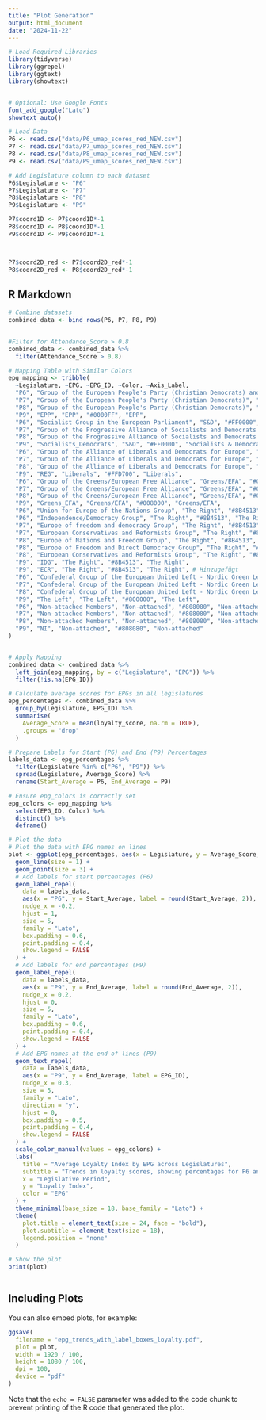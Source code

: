 ```yaml
---
title: "Plot Generation"
output: html_document
date: "2024-11-22"
---
```


```r
# Load Required Libraries
library(tidyverse)
library(ggrepel)
library(ggtext)
library(showtext)



```

```r
# Optional: Use Google Fonts
font_add_google("Lato")
showtext_auto()

# Load Data
P6 <- read.csv("data/P6_umap_scores_red_NEW.csv")
P7 <- read.csv("data/P7_umap_scores_red_NEW.csv")
P8 <- read.csv("data/P8_umap_scores_red_NEW.csv")
P9 <- read.csv("data/P9_umap_scores_red_NEW.csv")

# Add Legislature column to each dataset
P6$Legislature <- "P6"
P7$Legislature <- "P7"
P8$Legislature <- "P8"
P9$Legislature <- "P9"

P7$coord1D <- P7$coord1D*-1
P8$coord1D <- P8$coord1D*-1
P9$coord1D <- P9$coord1D*-1



P7$coord2D_red <- P7$coord2D_red*-1
P8$coord2D_red <- P8$coord2D_red*-1
```

## R Markdown



```r
# Combine datasets
combined_data <- bind_rows(P6, P7, P8, P9)

 
#Filter for Attendance_Score > 0.8
combined_data <- combined_data %>%
  filter(Attendance_Score > 0.8)

# Mapping Table with Similar Colors
epg_mapping <- tribble(
  ~Legislature, ~EPG, ~EPG_ID, ~Color, ~Axis_Label,
  "P6", "Group of the European People's Party (Christian Democrats) and European Democrats", "EPP", "#0000FF", "EPP",
  "P7", "Group of the European People's Party (Christian Democrats)", "EPP", "#0000FF", "EPP",
  "P8", "Group of the European People's Party (Christian Democrats)", "EPP", "#0000FF", "EPP",
  "P9", "EPP", "EPP", "#0000FF", "EPP",
  "P6", "Socialist Group in the European Parliament", "S&D", "#FF0000", "Socialists & Democrats",
  "P7", "Group of the Progressive Alliance of Socialists and Democrats in the European Parliament", "S&D", "#FF0000", "Socialists & Democrats",
  "P8", "Group of the Progressive Alliance of Socialists and Democrats in the European Parliament", "S&D", "#FF0000", "Socialists & Democrats",
  "P9", "Socialists_Democrats", "S&D", "#FF0000", "Socialists & Democrats",
  "P6", "Group of the Alliance of Liberals and Democrats for Europe", "Liberals", "#FFD700", "Liberals",
  "P7", "Group of the Alliance of Liberals and Democrats for Europe", "Liberals", "#FFD700", "Liberals",
  "P8", "Group of the Alliance of Liberals and Democrats for Europe", "Liberals", "#FFD700", "Liberals",
  "P9", "REG", "Liberals", "#FFD700", "Liberals",
  "P6", "Group of the Greens/European Free Alliance", "Greens/EFA", "#008000", "Greens/EFA",
  "P7", "Group of the Greens/European Free Alliance", "Greens/EFA", "#008000", "Greens/EFA",
  "P8", "Group of the Greens/European Free Alliance", "Greens/EFA", "#008000", "Greens/EFA",
  "P9", "Greens_EFA", "Greens/EFA", "#008000", "Greens/EFA",
  "P6", "Union for Europe of the Nations Group", "The Right", "#8B4513", "The Right",
  "P6", "Independence/Democracy Group", "The Right", "#8B4513", "The Right", # Hinzugefügt
  "P7", "Europe of freedom and democracy Group", "The Right", "#8B4513", "The Right",
  "P7", "European Conservatives and Reformists Group", "The Right", "#8B4513", "The Right",
  "P8", "Europe of Nations and Freedom Group", "The Right", "#8B4513", "The Right",
  "P8", "Europe of Freedom and Direct Democracy Group", "The Right", "#8B4513", "The Right",
  "P8", "European Conservatives and Reformists Group", "The Right", "#8B4513", "The Right",
  "P9", "IDG", "The Right", "#8B4513", "The Right",
  "P9", "ECR", "The Right", "#8B4513", "The Right", # Hinzugefügt
  "P6", "Confederal Group of the European United Left - Nordic Green Left", "The Left", "#800000", "The Left",
  "P7", "Confederal Group of the European United Left - Nordic Green Left", "The Left", "#800000", "The Left",
  "P8", "Confederal Group of the European United Left - Nordic Green Left", "The Left", "#800000", "The Left",
  "P9", "The Left", "The Left", "#800000", "The Left",
  "P6", "Non-attached Members", "Non-attached", "#808080", "Non-attached",
  "P7", "Non-attached Members", "Non-attached", "#808080", "Non-attached",
  "P8", "Non-attached Members", "Non-attached", "#808080", "Non-attached",
  "P9", "NI", "Non-attached", "#808080", "Non-attached"
)


# Apply Mapping
combined_data <- combined_data %>%
  left_join(epg_mapping, by = c("Legislature", "EPG")) %>%
  filter(!is.na(EPG_ID))

# Calculate average scores for EPGs in all legislatures
epg_percentages <- combined_data %>%
  group_by(Legislature, EPG_ID) %>%
  summarise(
    Average_Score = mean(loyalty_score, na.rm = TRUE),
    .groups = "drop"
  )

# Prepare Labels for Start (P6) and End (P9) Percentages
labels_data <- epg_percentages %>%
  filter(Legislature %in% c("P6", "P9")) %>%
  spread(Legislature, Average_Score) %>%
  rename(Start_Average = P6, End_Average = P9)

# Ensure epg_colors is correctly set
epg_colors <- epg_mapping %>%
  select(EPG_ID, Color) %>%
  distinct() %>%
  deframe()

# Plot the data
# Plot the data with EPG names on lines
plot <- ggplot(epg_percentages, aes(x = Legislature, y = Average_Score, group = EPG_ID, color = EPG_ID)) +
  geom_line(size = 1) +
  geom_point(size = 3) +
  # Add labels for start percentages (P6)
  geom_label_repel(
    data = labels_data,
    aes(x = "P6", y = Start_Average, label = round(Start_Average, 2)),
    nudge_x = -0.2,
    hjust = 1,
    size = 5,
    family = "Lato",
    box.padding = 0.6,
    point.padding = 0.4,
    show.legend = FALSE
  ) +
  # Add labels for end percentages (P9)
  geom_label_repel(
    data = labels_data,
    aes(x = "P9", y = End_Average, label = round(End_Average, 2)),
    nudge_x = 0.2,
    hjust = 0,
    size = 5,
    family = "Lato",
    box.padding = 0.6,
    point.padding = 0.4,
    show.legend = FALSE
  ) +
  # Add EPG names at the end of lines (P9)
  geom_text_repel(
    data = labels_data,
    aes(x = "P9", y = End_Average, label = EPG_ID),
    nudge_x = 0.3,
    size = 5,
    family = "Lato",
    direction = "y",
    hjust = 0,
    box.padding = 0.5,
    point.padding = 0.4,
    show.legend = FALSE
  ) +
  scale_color_manual(values = epg_colors) +
  labs(
    title = "Average Loyalty Index by EPG across Legislatures",
    subtitle = "Trends in loyalty scores, showing percentages for P6 and P9, with group labels",
    x = "Legislative Period",
    y = "Loyalty Index",
    color = "EPG"
  ) +
  theme_minimal(base_size = 18, base_family = "Lato") +
  theme(
    plot.title = element_text(size = 24, face = "bold"),
    plot.subtitle = element_text(size = 18),
    legend.position = "none"
  )

# Show the plot
print(plot)



```

## Including Plots

You can also embed plots, for example:

```r

ggsave(
  filename = "epg_trends_with_label_boxes_loyalty.pdf",
  plot = plot,
  width = 1920 / 100,
  height = 1080 / 100,
  dpi = 100,
  device = "pdf"
)
```

Note that the `echo = FALSE` parameter was added to the code chunk to prevent printing of the R code that generated the plot.
